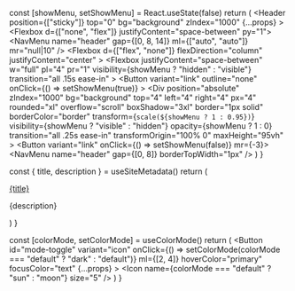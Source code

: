 
  const [showMenu, setShowMenu] = React.useState(false)
  return (
    <Header
      position={["sticky"]}
      top="0"
      bg="background"
      zIndex="1000"
      {...props}
    >
      <Container>
        <Flexbox d={["none", "flex"]} justifyContent="space-between" py="1">
          <Branding />
          <NavMenu
            name="header"
            gap={[0, 8, 14]}
            ml={["auto", "auto"]}
            mr="null|10"
          />
          <ModeToggle ml="0" />
        </Flexbox>
      </Container>
      <Flexbox
        d={["flex", "none"]}
        flexDirection="column"
        justifyContent="center"
      >
        <Flexbox
          justifyContent="space-between"
          w="full"
          pl="4"
          pr="1"
          visibility={showMenu ? "hidden" : "visible"}
          transition="all .15s ease-in"
        >
          <Branding />
          <Button
            variant="link"
            outline="none"
            onClick={() => setShowMenu(true)}
          >
            <Icon name="menu" size="7" />
          </Button>
        </Flexbox>
        <Div
          position="absolute"
          zIndex="1000"
          bg="background"
          top="4"
          left="4"
          right="4"
          px="4"
          rounded="xl"
          overflow="scroll"
          boxShadow="3xl"
          border="1px solid"
          borderColor="border"
          transform={`scale(${showMenu ? 1 : 0.95})`}
          visibility={showMenu ? "visible" : "hidden"}
          opacity={showMenu ? 1 : 0}
          transition="all .25s ease-in"
          transformOrigin="100% 0"
          maxHeight="95vh"
        >
          <Flexbox justifyContent="space-between" w="full" py="2" px="0">
            <Branding />
            <Button variant="link" onClick={() => setShowMenu(false)} mr={-3}>
              <Icon name="x" size="6" />
            </Button>
          </Flexbox>
          <NavMenu name="header" gap={[0, 8]} borderTopWidth="1px" />
          <Flexbox py="4" justifyContent="space-between">
            <ModeToggle ml="auto" />
          </Flexbox>
        </Div>
      </Flexbox>
    </Header>
  )
}

  const { title, description } = useSiteMetadata()
  return (
      <Div>
    <A href="/" fontSize="3xl" fontWeight="semibold" color="text">
      {title}
    </A>
    <P mt="0">{description}</P>
    </Div>
  )
}

  const [colorMode, setColorMode] = useColorMode()
  return (
    <Button
      id="mode-toggle"
      variant="icon"
      onClick={() => setColorMode(colorMode === "default" ? "dark" : "default")}
      ml={[2, 4]}
      hoverColor="primary"
      focusColor="text"
      {...props}
    >
      <Icon name={colorMode === "default" ? "sun" : "moon"} size="5" />
    </Button>
  )
}